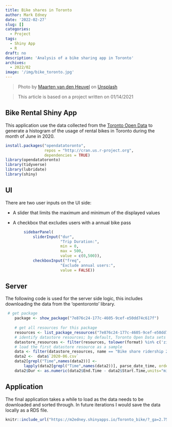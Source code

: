 ```yaml
---
title: Bike shares in Toronto
author: Mark Edney
date: '2022-02-27'
slug: []
categories:
  - Project
tags:
  - Shiny App
  - R
draft: no
description: 'Analysis of a bike sharing app in Toronto'
archives:
  - 2022/02
image: '/img/bike_toronto.jpg'
---
```


>Photo by [Maarten van den Heuvel](https://unsplash.com/@mvdheuvel?utm_source=unsplash&utm_medium=referral&utm_content=creditCopyText) on [Unsplash](https://unsplash.com/s/photos/toronto-bike?utm_source=unsplash&utm_medium=referral&utm_content=creditCopyText)
  
> This article is based on a project written on 01/14/2021

## Bike Rental Shiny App

This application use the data collected from the [Toronto Open Data](https://open.toronto.ca/dataset/bike-share-toronto-ridership-data/) to generate a histogram of the usage of rental bikes in Toronto during the month of June in 2020.

```r
install.packages("opendatatoronto", 
                 repos = "http://cran.us.r-project.org",
                 dependencies = TRUE)
library(opendatatoronto)
library(tidyverse)
library(lubridate)
library(shiny)
```

## UI

There are two user inputs on the UI side: 

* A slider that limits the maximum and minimum of the displayed values

* A checkbox that excludes users with a annual bike pass

```r
        sidebarPanel(
            sliderInput("dur",
                        "Trip Duration:",
                        min = 0,
                        max = 500,
                        value = c(0,500)),
            checkboxInput("freq",
                        "Exclude annual users:",
                        value = FALSE))
```

## Server

The following code is used for the server side logic, this includes downloading the data from the 'opentoronto' library.

```r
 # get package
    package <- show_package("7e876c24-177c-4605-9cef-e50dd74c617f")
    
    # get all resources for this package
    resources <- list_package_resources("7e876c24-177c-4605-9cef-e50dd74c617f")
    # identify datastore resources; by default, Toronto Open Data sets datastore resource format to CSV for non-geospatial and GeoJSON for geospatial resources
    datastore_resources <- filter(resources, tolower(format) %in% c('zip', 'geojson'))
    # load the first datastore resource as a sample
    data <- filter(datastore_resources, name == "Bike share ridership 2020") %>% get_resource()
    data2 <-  data$`2020-06.csv`
    data2[grepl("Time",names(data2))] <- 
        lapply(data2[grepl("Time",names(data2))], parse_date_time, orders = "mdy HM")
    data2$Dur <- as.numeric(data2$End.Time - data2$Start.Time,units="mins")

```

## Application

The final application takes a while to load as the data needs to be downloaded and sorted through. In future iterations I would save the data locally as a RDS file. 

```r
knitr::include_url("https://m2edney.shinyapps.io/Toronto_bike/?_ga=2.75026646.519818068.1645317226-1341333380.1645206372")
```